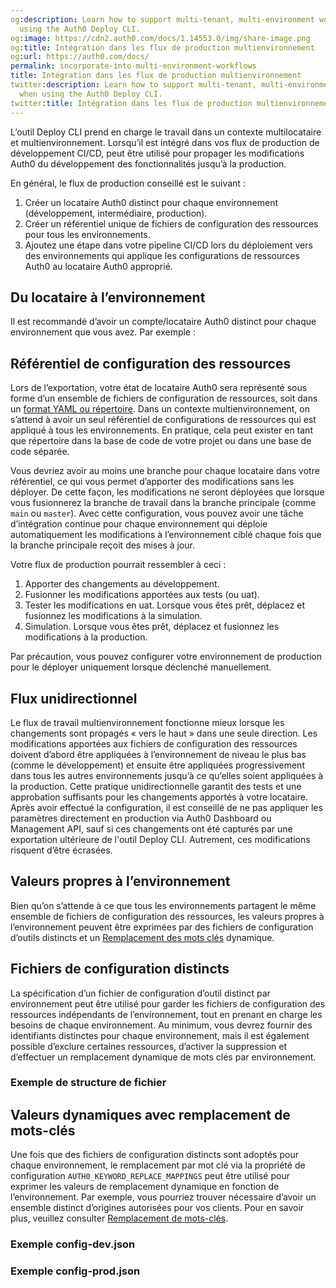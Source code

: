 ```yaml
---
og:description: Learn how to support multi-tenant, multi-environment workflows when
  using the Auth0 Deploy CLI.
og:image: https://cdn2.auth0.com/docs/1.14553.0/img/share-image.png
og:title: Intégration dans les flux de production multienvironnement
og:url: https://auth0.com/docs/
permalink: incorporate-into-multi-environment-workflows
title: Intégration dans les flux de production multienvironnement
twitter:description: Learn how to support multi-tenant, multi-environment workflows
  when using the Auth0 Deploy CLI.
twitter:title: Intégration dans les flux de production multienvironnement
---
```


L’outil Deploy CLI prend en charge le travail dans un contexte multilocataire et multienvironnement. Lorsqu’il est intégré dans vos flux de production de développement CI/CD, peut être utilisé pour propager les modifications Auth0 du développement des fonctionnalités jusqu’à la production.

En général, le flux de production conseillé est le suivant :

1. Créer un locataire Auth0 distinct pour chaque environnement (développement, intermédiaire, production).
2. Créer un référentiel unique de fichiers de configuration des ressources pour tous les environnements.
3. Ajoutez une étape dans votre pipeline CI/CD lors du déploiement vers des environnements qui applique les configurations de ressources Auth0 au locataire Auth0 approprié.

## Du locataire à l’environnement

Il est recommandé d’avoir un compte/locataire Auth0 distinct pour chaque environnement que vous avez. Par exemple :



## Référentiel de configuration des ressources

Lors de l’exportation, votre état de locataire Auth0 sera représenté sous forme d’un ensemble de fichiers de configuration de ressources, soit dans un [format YAML ou répertoire](/available-resource-configuration-formats). Dans un contexte multienvironnement, on s’attend à avoir un seul référentiel de configurations de ressources qui est appliqué à tous les environnements. En pratique, cela peut exister en tant que répertoire dans la base de code de votre projet ou dans une base de code séparée.

Vous devriez avoir au moins une branche pour chaque locataire dans votre référentiel, ce qui vous permet d’apporter des modifications sans les déployer. De cette façon, les modifications ne seront déployées que lorsque vous fusionnerez la branche de travail dans la branche principale (comme `main` ou `master`). Avec cette configuration, vous pouvez avoir une tâche d’intégration continue pour chaque environnement qui déploie automatiquement les modifications à l’environnement ciblé chaque fois que la branche principale reçoit des mises à jour.

Votre flux de production pourrait ressembler à ceci :

1. Apporter des changements au développement.
2. Fusionner les modifications apportées aux tests (ou uat).
3. Tester les modifications en uat. Lorsque vous êtes prêt, déplacez et fusionnez les modifications à la simulation.
4. Simulation. Lorsque vous êtes prêt, déplacez et fusionnez les modifications à la production.

Par précaution, vous pouvez configurer votre environnement de production pour le déployer uniquement lorsque déclenché manuellement.

## Flux unidirectionnel

Le flux de travail multienvironnement fonctionne mieux lorsque les changements sont propagés « vers le haut » dans une seule direction. Les modifications apportées aux fichiers de configuration des ressources doivent d’abord être appliquées à l’environnement de niveau le plus bas (comme le développement) et ensuite être appliquées progressivement dans tous les autres environnements jusqu’à ce qu’elles soient appliquées à la production. Cette pratique unidirectionnelle garantit des tests et une approbation suffisants pour les changements apportés à votre locataire. Après avoir effectué la configuration, il est conseillé de ne pas appliquer les paramètres directement en production via Auth0 Dashboard ou Management API, sauf si ces changements ont été capturés par une exportation ultérieure de l'outil Deploy CLI. Autrement, ces modifications risquent d’être écrasées.

## Valeurs propres à l’environnement

Bien qu’on s’attende à ce que tous les environnements partagent le même ensemble de fichiers de configuration des ressources, les valeurs propres à l’environnement peuvent être exprimées par des fichiers de configuration d’outils distincts et un [Remplacement des mots clés](/keyword-replacement) dynamique.

## Fichiers de configuration distincts

La spécification d’un fichier de configuration d’outil distinct par environnement peut être utilisé pour garder les fichiers de configuration des ressources indépendants de l’environnement, tout en prenant en charge les besoins de chaque environnement. Au minimum, vous devrez fournir des identifiants distinctes pour chaque environnement, mais il est également possible d’exclure certaines ressources, d’activer la suppression et d’effectuer un remplacement dynamique de mots clés par environnement.

### Exemple de structure de fichier



## Valeurs dynamiques avec remplacement de mots-clés

Une fois que des fichiers de configuration distincts sont adoptés pour chaque environnement, le remplacement par mot clé via la propriété de configuration `AUTH0_KEYWORD_REPLACE_MAPPINGS` peut être utilisé pour exprimer les valeurs de remplacement dynamique en fonction de l’environnement. Par exemple, vous pourriez trouver nécessaire d’avoir un ensemble distinct d’origines autorisées pour vos clients. Pour en savoir plus, veuillez consulter [Remplacement de mots-clés](/keyword-replacement).

### Exemple config-dev.json



### Exemple config-prod.json